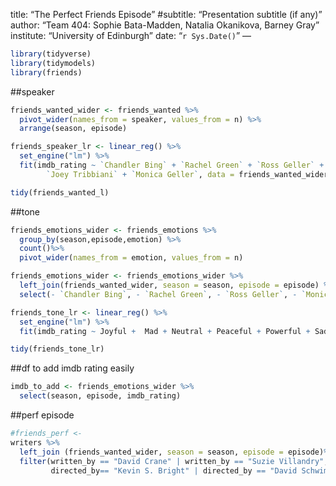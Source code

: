 
title: "The Perfect Friends Episode"
#subtitle: "Presentation subtitle (if any)"
author: "Team 404: Sophie Bata-Madden, Natalia Okanikova, Barney Gray"
institute: "University of Edinburgh"
date: "`r Sys.Date()`"
---

```r
library(tidyverse)
library(tidymodels)
library(friends)
```

##speaker

```r
friends_wanted_wider <- friends_wanted %>%
  pivot_wider(names_from = speaker, values_from = n) %>%
  arrange(season, episode)
```

```r

friends_speaker_lr <- linear_reg() %>%
  set_engine("lm") %>%
  fit(imdb_rating ~ `Chandler Bing` + `Rachel Green` + `Ross Geller` + `Phoebe Buffay` + 
        `Joey Tribbiani` + `Monica Geller`, data = friends_wanted_wider)

tidy(friends_wanted_l)

```

##tone

```r
friends_emotions_wider <- friends_emotions %>%
  group_by(season,episode,emotion) %>%
  count()%>%
  pivot_wider(names_from = emotion, values_from = n)
```

```r
friends_emotions_wider <- friends_emotions_wider %>%
  left_join(friends_wanted_wider, season = season, episode = episode) %>%
  select(- `Chandler Bing`, - `Rachel Green`, - `Ross Geller`, - `Monica Geller`, - `Joey Tribbiani`, -`Phoebe Buffay`, -`air_date`, -`us_views_millions`, -`written_by`, -`directed_by` )
```


```r
  
friends_tone_lr <- linear_reg() %>%
  set_engine("lm") %>%
  fit(imdb_rating ~ Joyful +  Mad + Neutral + Peaceful + Powerful + Sad + Scared, data = friends_emotions_wider)

tidy(friends_tone_lr)

```

##df to add imdb rating easily

```r
imdb_to_add <- friends_emotions_wider %>%
  select(season, episode, imdb_rating)
```

##perf episode

```r
#friends_perf <- 
writers %>%
  left_join (friends_wanted_wider, season = season, episode = episode)%>%
  filter(written_by == "David Crane" | written_by == "Suzie Villandry",
         directed_by== "Kevin S. Bright" | directed_by == "David Schwimmer")

```



